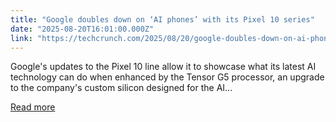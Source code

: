```yaml
---
title: "Google doubles down on ‘AI phones’ with its Pixel 10 series"
date: "2025-08-20T16:01:00.000Z"
link: "https://techcrunch.com/2025/08/20/google-doubles-down-on-ai-phones-with-its-pixel-10-series/"
---
```


Google's updates to the Pixel 10 line allow it to showcase what its latest AI technology can do when enhanced by the Tensor G5 processor, an upgrade to the company's custom silicon designed for the AI...

[Read more](https://techcrunch.com/2025/08/20/google-doubles-down-on-ai-phones-with-its-pixel-10-series/)
